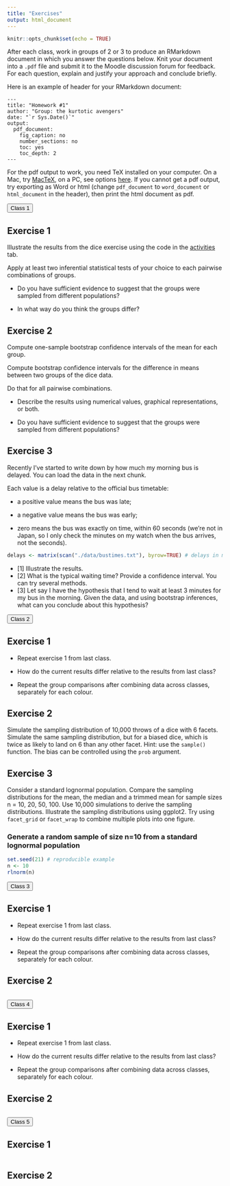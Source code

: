 ```yaml
---
title: "Exercises"
output: html_document
---
```


```r
knitr::opts_chunk$set(echo = TRUE)
```

After each class, work in groups of 2 or 3 to produce an RMarkdown document in which you answer the questions below. Knit your document into a `.pdf` file and submit it to the Moodle discussion forum for feedback. For each question, explain and justify your approach and conclude briefly.

Here is an example of header for your RMarkdown document:

```
---
title: "Homework #1"
author: "Group: the kurtotic avengers"
date: "`r Sys.Date()`"
output:
  pdf_document:
    fig_caption: no
    number_sections: no
    toc: yes
    toc_depth: 2
---
```

For the pdf output to work, you need TeX installed on your computer. On a Mac, try [MacTeX](http://www.tug.org/mactex/), on a PC, see options [here](https://www.latex-project.org/get/). If you cannot get a pdf output, try exporting as Word or html (change `pdf_document` to `word_document` or `html_document` in the header), then print the html document as pdf.

<button type="button" class="btn btn-success btn-lg btn-block font-weight-bold">Class 1</button>

## Exercise 1

Illustrate the results from the dice exercise using the code in the [activities](activities.html) tab.

Apply at least two inferential statistical tests of your choice to each pairwise combinations of groups.

- Do you have sufficient evidence to suggest that the groups were sampled from different populations?  

- In what way do you think the groups differ?  

## Exercise 2

Compute one-sample bootstrap confidence intervals of the mean for each group.

Compute bootstrap confidence intervals for the difference in means between two groups of the dice data.

Do that for all pairwise combinations.

- Describe the results using numerical values, graphical representations, or both.

- Do you have sufficient evidence to suggest that the groups were sampled from different populations?

## Exercise 3

Recently I've started to write down by how much my morning bus is delayed. 
You can load the data in the next chunk. 

Each value is a delay relative to the official bus timetable:

- a positive value means the bus was late;

- a negative value means the bus was early;

- zero means the bus was exactly on time, within 60 seconds (we're not in Japan, so I only check the minutes on my watch when the bus arrives, not the seconds).

```r
delays <- matrix(scan("./data/bustimes.txt"), byrow=TRUE) # delays in minutes
```

- [1] Illustrate the results.
- [2] What is the typical waiting time? Provide a confidence interval. You can try several methods.
- [3] Let say I have the hypothesis that I tend to wait at least 3 minutes for my bus in the morning. Given the data, and using bootstrap inferences, what can you conclude about this hypothesis?

<button type="button" class="btn btn-success btn-lg btn-block font-weight-bold">Class 2</button>

## Exercise 1

- Repeat exercise 1 from last class. 

- How do the current results differ relative to the results from last class?

- Repeat the group comparisons after combining data across classes, separately for each colour.


## Exercise 2

Simulate the sampling distribution of 10,000 throws of a dice with 6 facets.
Simulate the same sampling distribution, but for a biased dice, which is twice as likely to land on 6 than any other facet.
Hint: use the `sample()` function. The bias can be controlled using the `prob` argument.

## Exercise 3

Consider a standard lognormal population. Compare the sampling distributions for the mean, the median and a trimmed mean for sample sizes n = 10, 20, 50, 100. Use 10,000 simulations to derive the sampling distributions.
Illustrate the sampling distributions using ggplot2. Try using `facet_grid` or `facet_wrap` to combine multiple plots into one figure.

### Generate a random sample of size n=10 from a standard lognormal population
```r
set.seed(21) # reproducible example
n <- 10
rlnorm(n)
```

<button type="button" class="btn btn-success btn-lg btn-block font-weight-bold">Class 3</button>

## Exercise 1

- Repeat exercise 1 from last class. 

- How do the current results differ relative to the results from last class?

- Repeat the group comparisons after combining data across classes, separately for each colour.

## Exercise 2
```r

```

<button type="button" class="btn btn-success btn-lg btn-block font-weight-bold">Class 4</button>

## Exercise 1

- Repeat exercise 1 from last class. 

- How do the current results differ relative to the results from last class?

- Repeat the group comparisons after combining data across classes, separately for each colour.

## Exercise 2
```r

```

<button type="button" class="btn btn-success btn-lg btn-block font-weight-bold">Class 5</button>

## Exercise 1
```r

```

## Exercise 2
```r

```




